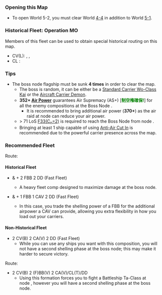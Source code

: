 {{Map/Header}}
{{Map/Info
|en = The Coral Islands
|jp = 珊瑚諸島沖
|romaji = Sango-shotō oki
|mechanics = LoS Check@Line of Sight
|exp_hq = 170
|exp_hq_boss = 2340
|show_kills = true
|kills = 4
|strategy_name = [[wikipedia:Battle_of_the_Coral_Sea|Coral Islands Naval Battle]]
|strategy_name_ja = 珊瑚諸島沖海戦
|strategy_info = You are going to carry out the operation MO. Deploy a carrier task force, and support it! Search the enemy carrier task force and annihilate it!
|strategy_info_ja = MO作戦を実施する。空母機動部隊を展開、これを支援せよ！敵機動部隊を捜索、撃滅せよ！
}}
{{MapBranchingTable
|id = 5-2
|0 -> A/storm, B/empty  =
*Random routing if meeting '''ANY''' of the following
**(F)BB(V) ≥ 4
**CV(B) ≥ 3  
**CV(B/L) + (F)BB(V) ≥ 5
**Fleet contains SS(V)
*Otherwise, B

|C -> D = 
*Meet '''ANY''' of the following
**Fleet contains 2 CV(B/L), 2 CA(V) and 2 DD
**Fleet contains Shouhou and CA(V)+CL+DD+AO = 5
**Fleet contains Yuubari and CVL+CA(V)+DD+AO = 5
**'''FAST''' fleet '''AND''' one of the following conditions:
***Fleet contains Shoukaku '''AND''' Zuikaku, 2 DD and 2 wildcards
***Fleet contains no CV(B), 2 CVL and 2 DD (''Exactly 2 CVL, no more no less, (F)BB(V) not allowed'')
***Fleet contains 1 CVL, 2 DD and CA(V)

|C -> E = 
*Meet '''ANY''' of the following to '''FORCE''' E
**Fleet contains SS(V), DE and AV
**Fleet contains (F)BB(V), CV(B) or CLT ('''Ignored if the fleet contains Shoukaku, Zuikaku and 2 DDs''')
**Fleet contains slow ship ('''Ignored if the fleet meets the historical requirement above''')
**Fleets that do not meet any conditions of going to D

|D -> G/resource =
*Meet '''ANY''' of the following
**Fleet contains CL and DD only
**Fleet contains [[Shouhou]], [[Yuubari]], DD = 2, CA+AO = 2, no CAV
**Fleet contains Shouhou, 3 DD and one of the following
***AO = 2
***CA = 1 '''and''' CL+AO = 1
**Fleet contains Yuubari, 2 DD and one of the following
***AO = 1 '''and''' CA+DD = 4
***AO = 2 '''and''' CA+DD = 3

|D -> F =
* Do not meet the requirements for routing to G.

|F -> H/empty,  = 
* Fail the LoS check.
|F -> I, O = 
* Meet '''ALL''' of the following requirements to guarantee routing to O:
** Pass the LoS check : '''> 71 F33 (C<sub>n</sub>=2)'''
** Have ≤ 2 CV(B/L) in your fleet.
*Go to I if CV(B/L) + (F)BB(V) ≥ 5 
*Otherwise, random between I and O if you pass the LoS check

|G/resource -> J/resource, L =
* Random
|L -> K = 
*Meet '''ANY''' of the following
**'''Fast+''' Fleet
**Pass the LoS check : '''> 62 F33 (C<sub>n</sub>=2)'''
|L -> M/storm = 
* Fail the LoS check
|L -> N/empty =
*AO+CL+CA = 0
}}

===Opening this Map===
*To open World 5-2, you must clear World [[4-4]] in addition to World [[5-1]].

===Historical Fleet: Operation MO===
Members of this fleet can be used to obtain special historical routing on this map.

* CV(L): {{ShipLink|Shoukaku/Kai Ni A|text=Shoukaku}}, {{ShipLink|Zuikaku/Kai Ni A|text=Zuikaku}}, {{ShipLink|Shouhou/Kai|text=Shouhou}}
* CL : {{ShipLink|Yuubari}}

===Tips===
* The boss node flagship must be sunk '''4 times''' in order to clear the map.
** The boss is random, it can be either be a [[Standard Carrier Wo-Class|Standard Carrier Wo-Class Kai]] or the [[Aircraft Carrier Demon]].
**'''352+ [[Combat/Aerial Combat#Fighter_Combat|Air Power]]''' guarantees Air Supremacy (AS+) [<span style="color:green">'''制空権確保!'''</span>] for all the enemy compositions at the Boss Node {{Event/Route|O|red}}.
*** It is recommended to bring additional air power ('''370+''') as the air raid at node {{Event/Route|C|orange}} can reduce your air power.
** > 71 LoS [[Line_of_Sight#Equipment_LoS_weighting_modifier|F33(C<sub>n</sub>=2)]] is required to reach the Boss Node from node {{Event/Route|F|red}}.
** Bringing at least 1 ship capable of using [[Combat/Aerial Combat#Anti-Air Cut-In|Anti-Air Cut In]] is recommended due to the powerful carrier presence across the map.

===Recommended Fleet===
Route: {{Event/Route|B|blue|C|orange|D|red|F|red|O|red}}
====Historical Fleet====
*{{ShipLink|Shoukaku/Kai Ni A|text=Shoukaku}} & {{ShipLink|Zuikaku/Kai Ni A|text=Zuikaku}} + 2 FBB 2 DD (Fast Fleet)
**A heavy fleet comp designed to maximize damage at the boss node.
*{{ShipLink|Shoukaku/Kai Ni A|text=Shoukaku}} & {{ShipLink|Zuikaku/Kai Ni A|text=Zuikaku}} + 1 FBB 1 CAV 2 DD (Fast Fleet)
**In this case, you trade the shelling power of a FBB for the additional airpower a CAV can provide, allowing you extra flexibility in how you load out your carriers.
====Non-Historical Fleet====
*2 CV(B) 2 CA(V) 2 DD (Fast Fleet)
** While you can use any ships you want with this composition, you will not have a second shelling phase at the boss node; this may make it harder to secure victory.
Route: {{Event/Route|B|blue|C|orange|E|red|F|red|O|red}}
*2 CV(B) 2 (F)BB(V) 2 CA(V)/CL(T)/DD
**Using this formation forces you to fight a Battleship Ta-Class at node {{Event/Route|E|red}}, however you will have a second shelling phase at the boss node.

<references />
{{Map/Footer}}